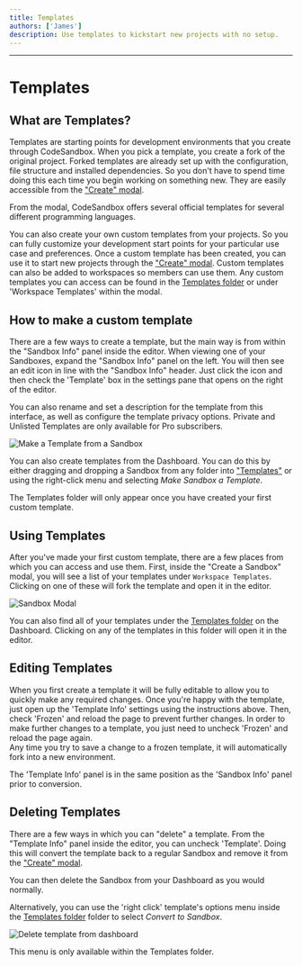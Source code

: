 ```yaml
---
title: Templates
authors: ['James']
description: Use templates to kickstart new projects with no setup.
---
```



---

# Templates

## What are Templates?

Templates are starting points for development environments that you create through CodeSandbox. When you pick a template, you create a fork of the original project. Forked templates are already set up with the
configuration, file structure and installed dependencies. So you don't have to
spend time doing this each time you begin working on something new. They
are easily accessible from the ["Create" modal](https://codesandbox.io/s).

From the modal, CodeSandbox offers several official templates for several different programming languages.

You can also create your own custom templates from your projects. So you can fully customize your development start points for your particular use case and preferences. Once a custom
template has been created, you can use it to start new projects through the ["Create" modal](https://codesandbox.io/s). Custom templates can also be added to workspaces so members can use them. Any custom templates you can access can be found in the [Templates folder](https://codesandbox.io/dashboard/templates) or under 'Workspace Templates' within the modal.

## How to make a custom template

There are a few ways to create a template, but the main way is from within the
"Sandbox Info" panel inside the editor. When viewing one of your Sandboxes,
expand the "Sandbox Info" panel on the left. You will then see an edit icon in line with the "Sandbox Info" header. Just click the icon and then check the 'Template' box in the settings pane that opens on the right of the editor.

<Callout>
You can also rename and set a description for the template from this interface, as well as configure the template privacy options. Private and Unlisted Templates are only available for Pro subscribers.
</Callout>

![Make a Template from a Sandbox](../images/devbox-info-pane.png)

You can also create templates from the Dashboard. You can do this by either dragging and dropping a Sandbox from
any folder into ["Templates"](https://codesandbox.io/dashboard/templates) or using the right-click menu and selecting
_Make Sandbox a Template_.

<Callout>
The Templates folder will only appear once you have created your first custom template. 
</Callout>

## Using Templates

After you've made your first custom template, there are a few places from which
you can access and use them. First, inside the "Create a Sandbox" modal,
you will see a list of your templates under `Workspace Templates`. Clicking on one of
these will fork the template and open it in the editor.

![Sandbox Modal](../images/sandbox-template-modal.png)

You can also find all of your templates under the [Templates folder](https://codesandbox.io/dashboard/templates) on the
Dashboard. Clicking on any of the templates in this folder will open
it in the editor.

## Editing Templates

When you first create a template it will be fully editable to allow you to quickly make any required changes.
Once you're happy with the template, just open up the 'Template Info' settings using the instructions above. 
Then, check 'Frozen' and reload the page to prevent further changes. 
In order to make further changes to a template, you just need to uncheck 'Frozen' and reload the page again.  
Any time you try to save a change to a frozen template, it will automatically fork into a new environment. 

<Callout>
The 'Template Info' panel is in the same position as the 'Sandbox Info' panel prior to conversion.
</Callout>

## Deleting Templates

There are a few ways in which you can "delete" a template. From the "Template
Info" panel inside the editor, you can uncheck 'Template'. Doing this will convert the template back
to a regular Sandbox and remove it from the ["Create" modal](https://codesandbox.io/s).

You can then delete the Sandbox from your Dashboard as you would normally. 

Alternatively, you can use the 'right click' template's options menu inside the [Templates folder](https://codesandbox.io/dashboard/templates)
folder to select _Convert to Sandbox_.

![Delete template from dashboard](../images/template-folder-menu.png)

<Callout>
This menu is only available within the Templates folder.
</Callout>
